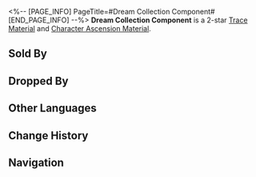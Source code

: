 <%-- [PAGE_INFO]
PageTitle=#Dream Collection Component#
[END_PAGE_INFO] --%>
{{Item Infobox
|title       = Dream Collection Component
|id          = 114001
|image       = Item Dream Collection Component.png
|type        = 
|invCategory = Upgrade Materials
|rarity      = 2
|effect      = A storage device for Dreamscape creations. Crude material used for enhancement.
|description = A storage device for broken dreams, providing a fundamental energy source for Dreamscape creations.
|source1     = Dreamjolt Troupe
|source2     = Simulated Universe enemies
|source3     = Assignment rewards
|source4     = Embers Exchange
|source5     = [[Omni-Synthesizer]] &mdash; Material Exchange
|source6     = Calyx (Golden)
}}
{{Description|1=''"Install this device, and you will get a member of the Sweet Dreams Troupe."''}}
'''Dream Collection Component''' is a 2-star [[Trace Material]] and [[Character Ascension Material]].

==Sold By==
{{Shop Availability}}

==Dropped By==
{{Dropped By}}

==Other Languages==
{{Other Languages
|en   = Dream Collection Component
|zhs  = 蓄梦元件
|zht  = 蓄夢元件
|ja   = ドリームコレクションパーツ
|ko   = 꿈 저장 부품
|es   = Componente del acumulador de sueños
|fr   = Composant de stockage des rêves
|ru   = Компонент коллекции снов
|th   = Dream Collection Component
|vi   = Thiết Bị Lưu Giữ Giấc Mơ
|de   = Komponente der Traumkollektion
|id   = Dream Collection Component
|pt   = Componente da Coleção de Sonhos
}}

==Change History==
{{Change History|2.0}}

==Navigation==
{{Upgrade Material Navbox}}